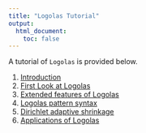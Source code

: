 ```yaml
---
title: "Logolas Tutorial"
output: 
  html_document: 
    toc: false
---
```


A tutorial of `Logolas` is provided below. 

1. [Introduction](intro.html)
2. [First Look at Logolas](FirstLook.html)
3. [Extended features of Logolas](extend.html)
4. [Logolas pattern syntax](nomenclature.html)
4. [Dirichlet adaptive shrinkage](dashtutor.html)
5. [Applications of Logolas](app.html)



